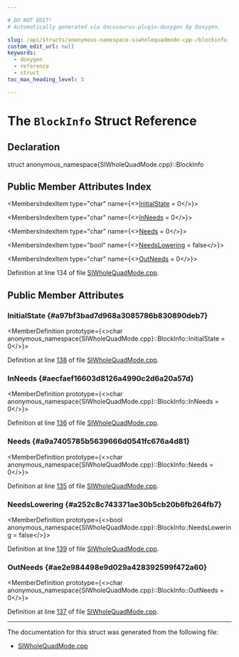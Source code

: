 ```yaml
---

# DO NOT EDIT!
# Automatically generated via docusaurus-plugin-doxygen by Doxygen.

slug: /api/structs/anonymous-namespace-siwholequadmode-cpp-/blockinfo
custom_edit_url: null
keywords:
  - doxygen
  - reference
  - struct
toc_max_heading_level: 3

---
```





# The `BlockInfo` Struct Reference

<DoxygenPage pluginConfig={pluginConfig}>



## Declaration

<CodeBlock>struct anonymous_namespace{SIWholeQuadMode.cpp}::BlockInfo</CodeBlock>

## Public Member Attributes Index

<MembersIndex>

<MembersIndexItem
  type="char"
  name={<><a href="#a97bf3bad7d968a3085786b830890deb7">InitialState</a> = 0</>}>
</MembersIndexItem>

<MembersIndexItem
  type="char"
  name={<><a href="#aecfaef16603d8126a4990c2d6a20a57d">InNeeds</a> = 0</>}>
</MembersIndexItem>

<MembersIndexItem
  type="char"
  name={<><a href="#a9a7405785b5639666d0541fc676a4d81">Needs</a> = 0</>}>
</MembersIndexItem>

<MembersIndexItem
  type="bool"
  name={<><a href="#a252c8c743371ae30b5cb20b6fb264fb7">NeedsLowering</a> = false</>}>
</MembersIndexItem>

<MembersIndexItem
  type="char"
  name={<><a href="#ae2e984498e9d029a428392599f472a60">OutNeeds</a> = 0</>}>
</MembersIndexItem>

</MembersIndex>


Definition at line 134 of file <a href="/docs/api/files/lib/lib/target/lib/target/amdgpu/siwholequadmode-cpp">SIWholeQuadMode.cpp</a>.

<SectionDefinition>

## Public Member Attributes

### InitialState {#a97bf3bad7d968a3085786b830890deb7}

<MemberDefinition
  prototype={<>char anonymous&#95;namespace&#123;SIWholeQuadMode.cpp&#125;::BlockInfo::InitialState = 0</>}>

Definition at line <a href="/docs/api/files/lib/lib/target/lib/target/amdgpu/siwholequadmode-cpp/#l00138">138</a> of file <a href="/docs/api/files/lib/lib/target/lib/target/amdgpu/siwholequadmode-cpp">SIWholeQuadMode.cpp</a>.
</MemberDefinition>

### InNeeds {#aecfaef16603d8126a4990c2d6a20a57d}

<MemberDefinition
  prototype={<>char anonymous&#95;namespace&#123;SIWholeQuadMode.cpp&#125;::BlockInfo::InNeeds = 0</>}>

Definition at line <a href="/docs/api/files/lib/lib/target/lib/target/amdgpu/siwholequadmode-cpp/#l00136">136</a> of file <a href="/docs/api/files/lib/lib/target/lib/target/amdgpu/siwholequadmode-cpp">SIWholeQuadMode.cpp</a>.
</MemberDefinition>

### Needs {#a9a7405785b5639666d0541fc676a4d81}

<MemberDefinition
  prototype={<>char anonymous&#95;namespace&#123;SIWholeQuadMode.cpp&#125;::BlockInfo::Needs = 0</>}>

Definition at line <a href="/docs/api/files/lib/lib/target/lib/target/amdgpu/siwholequadmode-cpp/#l00135">135</a> of file <a href="/docs/api/files/lib/lib/target/lib/target/amdgpu/siwholequadmode-cpp">SIWholeQuadMode.cpp</a>.
</MemberDefinition>

### NeedsLowering {#a252c8c743371ae30b5cb20b6fb264fb7}

<MemberDefinition
  prototype={<>bool anonymous&#95;namespace&#123;SIWholeQuadMode.cpp&#125;::BlockInfo::NeedsLowering = false</>}>

Definition at line <a href="/docs/api/files/lib/lib/target/lib/target/amdgpu/siwholequadmode-cpp/#l00139">139</a> of file <a href="/docs/api/files/lib/lib/target/lib/target/amdgpu/siwholequadmode-cpp">SIWholeQuadMode.cpp</a>.
</MemberDefinition>

### OutNeeds {#ae2e984498e9d029a428392599f472a60}

<MemberDefinition
  prototype={<>char anonymous&#95;namespace&#123;SIWholeQuadMode.cpp&#125;::BlockInfo::OutNeeds = 0</>}>

Definition at line <a href="/docs/api/files/lib/lib/target/lib/target/amdgpu/siwholequadmode-cpp/#l00137">137</a> of file <a href="/docs/api/files/lib/lib/target/lib/target/amdgpu/siwholequadmode-cpp">SIWholeQuadMode.cpp</a>.
</MemberDefinition>

</SectionDefinition>

<hr/>

The documentation for this struct was generated from the following file:

<ul>
<li><a href="/docs/api/files/lib/lib/target/lib/target/amdgpu/siwholequadmode-cpp">SIWholeQuadMode.cpp</a></li>
</ul>

</DoxygenPage>
